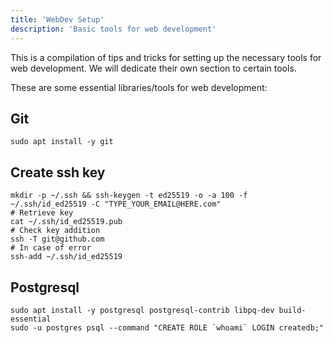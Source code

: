 ```yaml
---
title: 'WebDev Setup'
description: 'Basic tools for web development'
---
```


This is a compilation of tips and tricks for setting up the necessary tools for
web development. We will dedicate their own section to certain tools.

These are some essential libraries/tools for web development:

## Git

```
sudo apt install -y git
```
## Create ssh key
```
mkdir -p ~/.ssh && ssh-keygen -t ed25519 -o -a 100 -f ~/.ssh/id_ed25519 -C "TYPE_YOUR_EMAIL@HERE.com"
# Retrieve key
cat ~/.ssh/id_ed25519.pub
# Check key addition
ssh -T git@github.com
# In case of error
ssh-add ~/.ssh/id_ed25519
```
## Postgresql
```
sudo apt install -y postgresql postgresql-contrib libpq-dev build-essential
sudo -u postgres psql --command "CREATE ROLE `whoami` LOGIN createdb;"
```
